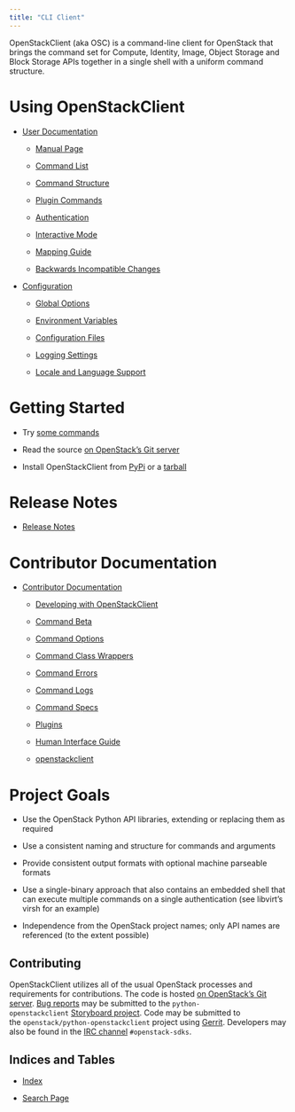 ```yaml
---
title: "CLI Client"
---
```


OpenStackClient (aka OSC) is a command-line client for OpenStack that brings the command set for Compute, Identity, Image, Object Storage and Block Storage APIs together in a single shell with a uniform command structure.

# Using OpenStackClient

* [User Documentation](https://docs.openstack.org/python-openstackclient/zed/cli/index.html)

  * [Manual Page](https://docs.openstack.org/python-openstackclient/zed/cli/man/openstack.html)

  * [Command List](https://docs.openstack.org/python-openstackclient/zed/cli/command-list.html)

  * [Command Structure](https://docs.openstack.org/python-openstackclient/zed/cli/commands.html)

  * [Plugin Commands](https://docs.openstack.org/python-openstackclient/zed/cli/plugin-commands/index.html)

  * [Authentication](https://docs.openstack.org/python-openstackclient/zed/cli/authentication.html)

  * [Interactive Mode](https://docs.openstack.org/python-openstackclient/zed/cli/interactive.html)

  * [Mapping Guide](https://docs.openstack.org/python-openstackclient/zed/cli/decoder.html)

  * [Backwards Incompatible Changes](https://docs.openstack.org/python-openstackclient/zed/cli/backwards-incompatible.html)

* [Configuration](https://docs.openstack.org/python-openstackclient/zed/configuration/index.html)

  * [Global Options](https://docs.openstack.org/python-openstackclient/zed/configuration/index.html#global-options)

  * [Environment Variables](https://docs.openstack.org/python-openstackclient/zed/configuration/index.html#environment-variables)

  * [Configuration Files](https://docs.openstack.org/python-openstackclient/zed/configuration/index.html#configuration-files)

  * [Logging Settings](https://docs.openstack.org/python-openstackclient/zed/configuration/index.html#logging-settings)

  * [Locale and Language Support](https://docs.openstack.org/python-openstackclient/zed/configuration/index.html#locale-and-language-support)

# Getting Started

* Try [some commands](https://docs.openstack.org/python-openstackclient/zed/cli/command-list.html#command-list)

* Read the source [on OpenStack’s Git server](https://opendev.org/openstack/python-openstackclient/)

* Install OpenStackClient from [PyPi](https://pypi.org/project/python-openstackclient) or a [tarball](http://tarballs.openstack.org/python-openstackclient)

# Release Notes

* [Release Notes](https://docs.openstack.org/releasenotes/python-openstackclient/)

# Contributor Documentation

* [Contributor Documentation](https://docs.openstack.org/python-openstackclient/zed/contributor/index.html)

  * [Developing with OpenStackClient](https://docs.openstack.org/python-openstackclient/zed/contributor/developing.html)

  * [Command Beta](https://docs.openstack.org/python-openstackclient/zed/contributor/command-beta.html)

  * [Command Options](https://docs.openstack.org/python-openstackclient/zed/contributor/command-options.html)

  * [Command Class Wrappers](https://docs.openstack.org/python-openstackclient/zed/contributor/command-wrappers.html)

  * [Command Errors](https://docs.openstack.org/python-openstackclient/zed/contributor/command-errors.html)

  * [Command Logs](https://docs.openstack.org/python-openstackclient/zed/contributor/command-logs.html)

  * [Command Specs](https://docs.openstack.org/python-openstackclient/zed/contributor/specs/commands.html)

  * [Plugins](https://docs.openstack.org/python-openstackclient/zed/contributor/plugins.html)

  * [Human Interface Guide](https://docs.openstack.org/python-openstackclient/zed/contributor/humaninterfaceguide.html)

  * [openstackclient](https://docs.openstack.org/python-openstackclient/zed/contributor/api/modules.html)

# Project Goals

* Use the OpenStack Python API libraries, extending or replacing them as required

* Use a consistent naming and structure for commands and arguments

* Provide consistent output formats with optional machine parseable formats

* Use a single-binary approach that also contains an embedded shell that can execute multiple commands on a single authentication (see libvirt’s virsh for an example)

* Independence from the OpenStack project names; only API names are referenced (to the extent possible)

## Contributing

OpenStackClient utilizes all of the usual OpenStack processes and requirements for contributions. The code is hosted [on OpenStack’s Git server](https://opendev.org/openstack/python-openstackclient/). [Bug reports](https://storyboard.openstack.org/#!/project/975) may be submitted to the `python-openstackclient` [Storyboard project](https://storyboard.openstack.org/#!/project/openstack/python-openstackclient). Code may be submitted to the `openstack/python-openstackclient` project using [Gerrit](http://docs.openstack.org/infra/manual/developers.html#development-workflow). Developers may also be found in the [IRC channel](https://wiki.openstack.org/wiki/IRC) `#openstack-sdks`.

## Indices and Tables

* [Index](https://docs.openstack.org/python-openstackclient/zed/genindex.html)

* [Search Page](https://docs.openstack.org/python-openstackclient/zed/search.html)